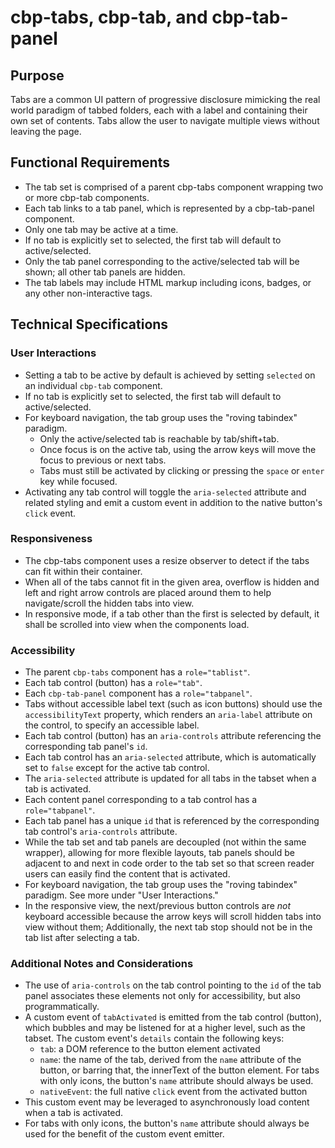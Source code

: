 
<Meta title="Components/Tabs/Specifications" />

# cbp-tabs, cbp-tab, and cbp-tab-panel

## Purpose

Tabs are a common UI pattern of progressive disclosure mimicking the real world paradigm of tabbed folders, each with a label and containing their own set of contents. Tabs allow the user to navigate multiple views without leaving the page.

## Functional Requirements

* The tab set is comprised of a parent cbp-tabs component wrapping two or more cbp-tab components.
* Each tab links to a tab panel, which is represented by a cbp-tab-panel component.
* Only one tab may be active at a time.
* If no tab is explicitly set to selected, the first tab will default to active/selected.
* Only the tab panel corresponding to the active/selected tab will be shown; all other tab panels are hidden.
* The tab labels may include HTML markup including icons, badges, or any other non-interactive tags.

## Technical Specifications

### User Interactions

* Setting a tab to be active by default is achieved by setting `selected` on an individual `cbp-tab` component.
* If no tab is explicitly set to selected, the first tab will default to active/selected.
* For keyboard navigation, the tab group uses the "roving tabindex" paradigm.
  * Only the active/selected tab is reachable by tab/shift+tab.
  * Once focus is on the active tab, using the arrow keys will move the focus to previous or next tabs.
  * Tabs must still be activated by clicking or pressing the `space` or `enter` key while focused.
* Activating any tab control will toggle the `aria-selected` attribute and related styling and emit a custom event in addition to the native button's `click` event.

### Responsiveness

* The cbp-tabs component uses a resize observer to detect if the tabs can fit within their container.
* When all of the tabs cannot fit in the given area, overflow is hidden and left and right arrow controls are placed around them to help navigate/scroll the hidden tabs into view.
* In responsive mode, if a tab other than the first is selected by default, it shall be scrolled into view when the components load.

### Accessibility

* The parent `cbp-tabs` component has a `role="tablist"`.
* Each tab control (button) has a `role="tab"`.
* Each `cbp-tab-panel` component has a `role="tabpanel"`.
* Tabs without accessible label text (such as icon buttons) should use the `accessibilityText` property, which renders an `aria-label` attribute on the control, to specify an accessible label.
* Each tab control (button) has an `aria-controls` attribute referencing the corresponding tab panel's `id`.
* Each tab control has an `aria-selected` attribute, which is automatically set to `false` except for the active tab control.
* The `aria-selected` attribute is updated for all tabs in the tabset when a tab is activated.
* Each content panel corresponding to a tab control has a `role="tabpanel"`.
* Each tab panel has a unique `id` that is referenced by the corresponding tab control's `aria-controls` attribute.
* While the tab set and tab panels are decoupled (not within the same wrapper), allowing for more flexible layouts, tab panels should be adjacent to and next in code order to the tab set so that screen reader users can easily find the content that is activated.
* For keyboard navigation, the tab group uses the "roving tabindex" paradigm. See more under "User Interactions."
* In the responsive view, the next/previous button controls are *not* keyboard accessible because the arrow keys will scroll hidden tabs into view without them; Additionally, the next tab stop should not be in the tab list after selecting a tab.

### Additional Notes and Considerations

* The use of `aria-controls` on the tab control pointing to the `id` of the tab panel associates these elements not only for accessibility, but also programmatically.
* A custom event of `tabActivated` is emitted from the tab control (button), which bubbles and may be listened for at a higher level, such as the tabset. The custom event's `details` contain the following keys:
  * `tab`: a DOM reference to the button element activated
  * `name`: the name of the tab, derived from the `name` attribute of the button, or barring that, the innerText of the button element. For tabs with only icons, the button's `name` attribute should always be used.
  * `nativeEvent`: the full native `click` event from the activated button
* This custom event may be leveraged to asynchronously load content when a tab is activated.
* For tabs with only icons, the button's `name` attribute should always be used for the benefit of the custom event emitter.
